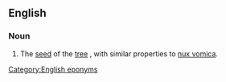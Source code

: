 ==English==

===Noun===
{{en-noun|head=[[St]] [[Ignatius]][['s|’]] [[bean]]}}

# {{context|botany|lang=en}} The [[seed]] of the [[tree]] {{taxlink|Strychnos ignatii|species|noshow=1}}, with similar properties to [[nux vomica]].

[[Category:English eponyms]]
